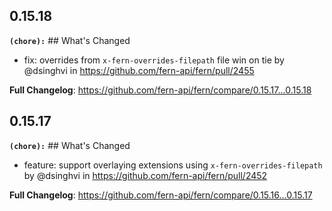 ## 0.15.18
**`(chore):`** ## What's Changed
* fix: overrides from `x-fern-overrides-filepath` file win on tie by @dsinghvi in https://github.com/fern-api/fern/pull/2455


**Full Changelog**: https://github.com/fern-api/fern/compare/0.15.17...0.15.18

## 0.15.17
**`(chore):`** ## What's Changed
* feature: support overlaying extensions using `x-fern-overrides-filepath` by @dsinghvi in https://github.com/fern-api/fern/pull/2452


**Full Changelog**: https://github.com/fern-api/fern/compare/0.15.16...0.15.17

